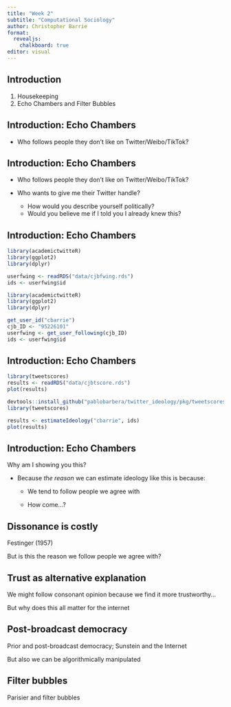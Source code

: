```yaml
---
title: "Week 2"
subtitle: "Computational Sociology"
author: Christopher Barrie
format:
  revealjs:
    chalkboard: true
editor: visual
---
```


## Introduction

1.  Housekeeping
2.  Echo Chambers and Filter Bubbles

## Introduction: Echo Chambers

-   Who follows people they don't like on Twitter/Weibo/TikTok?

## Introduction: Echo Chambers

-   Who follows people they don't like on Twitter/Weibo/TikTok?

-   Who wants to give me their Twitter handle?

    -   How would you describe yourself politically?
    -   Would you believe me if I told you I already knew this?

## Introduction: Echo Chambers

```r
library(academictwitteR)
library(ggplot2)
library(dplyr)

userfwing <- readRDS("data/cjbfwing.rds")
ids <- userfwing$id
```

```r
library(academictwitteR)
library(ggplot2)
library(dplyr)

get_user_id("cbarrie")
cjb_ID <- "95226101"
userfwing <- get_user_following(cjb_ID)
ids <- userfwing$id
```

## Introduction: Echo Chambers

```r
library(tweetscores)
results <- readRDS("data/cjbtscore.rds")
plot(results)
```

```r
devtools::install_github("pablobarbera/twitter_ideology/pkg/tweetscores")
library(tweetscores)

results <- estimateIdeology("cbarrie", ids)
plot(results)
```

## Introduction: Echo Chambers

Why am I showing you this?

-   Because *the reason* we can estimate ideology like this is because:

    -   We tend to follow people we agree with

    -   How come...?

## Dissonance is costly

Festinger (1957)

But is this the reason we follow people we agree with?

## Trust as alternative explanation

We might follow consonant opinion because we find it more trustworthy...

But why does this all matter for the internet

## Post-broadcast democracy

Prior and post-broadcast democracy; Sunstein and the Internet

But also we can be algorithmically manipulated

## Filter bubbles

Parisier and filter bubbles
